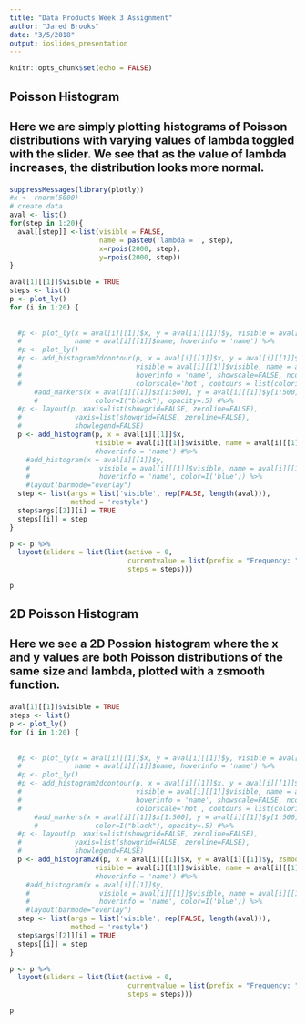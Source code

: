 ```yaml
---
title: "Data Products Week 3 Assignment"
author: "Jared Brooks"
date: "3/5/2018"
output: ioslides_presentation
---
```


<style type="text/css">

h3 {
   font-size: 20px;
}
</style>

```r
knitr::opts_chunk$set(echo = FALSE)
```

## Poisson Histogram

### Here we are simply plotting histograms of Poisson distributions with varying values of lambda toggled with the slider. We see that as the value of lambda increases, the distribution looks more normal.

```r
suppressMessages(library(plotly))
#x <- rnorm(5000)
# create data
aval <- list()
for(step in 1:20){
  aval[[step]] <-list(visible = FALSE,
                      name = paste0('lambda = ', step),
                      x=rpois(2000, step),
                      y=rpois(2000, step))
}
```

```r
aval[1][[1]]$visible = TRUE
steps <- list()
p <- plot_ly()
for (i in 1:20) {
  
  
  #p <- plot_ly(x = aval[i][[1]]$x, y = aval[i][[1]]$y, visible = aval[i][[1]]$visible,
  #             name = aval[i][[1]]$name, hoverinfo = 'name') %>% 
  #p <- plot_ly()
  #p <- add_histogram2dcontour(p, x = aval[i][[1]]$x, y = aval[i][[1]]$y, 
  #                            visible = aval[i][[1]]$visible, name = aval[i][[1]]$name, 
  #                            hoverinfo = 'name', showscale=FALSE, ncontours=20, 
  #                            colorscale='hot', contours = list(coloring='heatmap')) #%>%
      #add_markers(x = aval[i][[1]]$x[1:500], y = aval[i][[1]]$y[1:500], marker=list(size=2),
      #              color=I("black"), opacity=.5) #%>%
  #p <- layout(p, xaxis=list(showgrid=FALSE, zeroline=FALSE), 
  #             yaxis=list(showgrid=FALSE, zeroline=FALSE),
  #             showlegend=FALSE)
  p <- add_histogram(p, x = aval[i][[1]]$x,
                     visible = aval[i][[1]]$visible, name = aval[i][[1]]$name)
                     #hoverinfo = 'name') #%>%
    #add_histogram(x = aval[i][[1]]$y,
    #                 visible = aval[i][[1]]$visible, name = aval[i][[1]]$name,
    #                 hoverinfo = 'name', color=I('blue')) %>%
    #layout(barmode="overlay")
  step <- list(args = list('visible', rep(FALSE, length(aval))),
               method = 'restyle')
  step$args[[2]][i] = TRUE  
  steps[[i]] = step 
}
```

```r
p <- p %>%
  layout(sliders = list(list(active = 0,
                             currentvalue = list(prefix = "Frequency: "),
                             steps = steps)))
```

```r
p
```

## 2D Poisson Histogram

### Here we see a 2D Possion histogram where the x and y values are both Poisson distributions of the same size and lambda, plotted with a zsmooth function.

```r
aval[1][[1]]$visible = TRUE
steps <- list()
p <- plot_ly()
for (i in 1:20) {
  
  
  #p <- plot_ly(x = aval[i][[1]]$x, y = aval[i][[1]]$y, visible = aval[i][[1]]$visible,
  #             name = aval[i][[1]]$name, hoverinfo = 'name') %>% 
  #p <- plot_ly()
  #p <- add_histogram2dcontour(p, x = aval[i][[1]]$x, y = aval[i][[1]]$y, 
  #                            visible = aval[i][[1]]$visible, name = aval[i][[1]]$name, 
  #                            hoverinfo = 'name', showscale=FALSE, ncontours=20, 
  #                            colorscale='hot', contours = list(coloring='heatmap')) #%>%
      #add_markers(x = aval[i][[1]]$x[1:500], y = aval[i][[1]]$y[1:500], marker=list(size=2),
      #              color=I("black"), opacity=.5) #%>%
  #p <- layout(p, xaxis=list(showgrid=FALSE, zeroline=FALSE), 
  #             yaxis=list(showgrid=FALSE, zeroline=FALSE),
  #             showlegend=FALSE)
  p <- add_histogram2d(p, x = aval[i][[1]]$x, y = aval[i][[1]]$y, zsmooth='best',
                     visible = aval[i][[1]]$visible, name = aval[i][[1]]$name, showscale = FALSE)
                     #hoverinfo = 'name') #%>%
    #add_histogram(x = aval[i][[1]]$y,
    #                 visible = aval[i][[1]]$visible, name = aval[i][[1]]$name,
    #                 hoverinfo = 'name', color=I('blue')) %>%
    #layout(barmode="overlay")
  step <- list(args = list('visible', rep(FALSE, length(aval))),
               method = 'restyle')
  step$args[[2]][i] = TRUE  
  steps[[i]] = step 
}
```

```r
p <- p %>%
  layout(sliders = list(list(active = 0,
                             currentvalue = list(prefix = "Frequency: "),
                             steps = steps)))
```

```r
p
```



